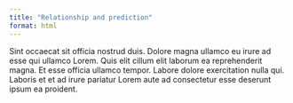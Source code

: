 ```yaml
---
title: "Relationship and prediction"
format: html
---
```


Sint occaecat sit officia nostrud duis. Dolore magna ullamco eu irure ad esse qui ullamco Lorem. Quis elit cillum elit laborum ea reprehenderit magna. Et esse officia ullamco tempor. Labore dolore exercitation nulla qui. Laboris et et ad irure pariatur Lorem aute ad consectetur esse deserunt ipsum ea proident.